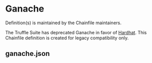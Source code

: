 
# Ganache

Definition(s) is maintained by the Chainfile maintainers.

<Callout type="warning">

The Truffle Suite has deprecated Ganache in favor of [Hardhat](hardhat).
This Chainfile definition is created for legacy compatibility only.

</Callout>

## ganache.json

<ChainfileDefinition schema={ganache} />
